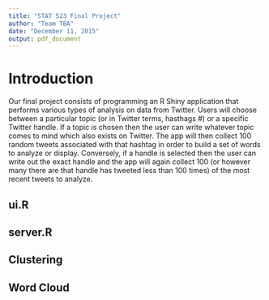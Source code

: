 ```yaml
---
title: "STAT 523 Final Project"
author: "Team TBA"
date: "December 11, 2015"
output: pdf_document
---
```


# Introduction #
Our final project consists of programming an R Shiny application that performs various types of analysis on data from Twitter. Users will choose between a particular topic (or in Twitter terms, hasthags #) or a specific Twitter handle. If a topic is chosen then the user can write whatever topic comes to mind which also exists on Twitter. The app will then collect 100 random tweets associated with that hashtag in order to build a set of words to analyze or display. Conversely, if a handle is selected then the user can write out the exact handle and the app will again collect 100 (or however many there are that handle has tweeted less than 100 times) of the most recent tweets to analyze.

## ui.R


## server.R


## Clustering


## Word Cloud

